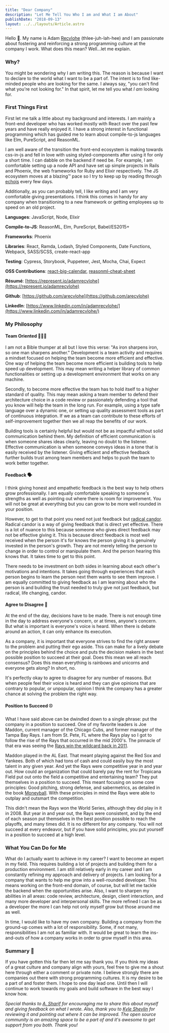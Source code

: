 ```yaml
---
title: "Dear Company"
description: "Let Me Tell You Who I am and What I am About"
publishDate: "2018-09-13"
layout: ../../layouts/Article.astro
---
```


Hello 👋. My name is Adam [Recvlohe](/posts/2012-12-28-my-last-name) (thlee-juh-lah-hee) and I am passionate about fostering and reinforcing a strong programming culture at the company I work. What does this mean? Well…let me explain.

### Why?

You might be wondering why I am writing this. The reason is because I want to declare to the world what I want to be a part of. The intent is to find like-minded people who are looking for the same. I always say, "you can't find what you're not looking for." In that spirit, let me tell you what _I am_ looking for.

### First Things First

First let me talk a little about my background and interests. I am mainly a front-end developer who has worked mostly with React over the past few years and have really enjoyed it. I have a strong interest in functional programming which has guided me to learn about compile-to-js languages like Elm, PureScript, and ReasonML.

I am well aware of the transition the front-end ecosystem is making towards css-in-js and fell in love with using styled-components after using it for only a short time. I can dabble on the backend if need be. For example, I am comfortable setting up a node API and have set up simple projects in Rails and Phoenix, the web frameworks for Ruby and Elixir respectively. The JS ecosystem moves at a blazing™ pace so I try to keep up by reading through [echojs](http://www.echojs.com/latest/0) every few days.

Additionally, as you can probably tell, I like writing and I am very comfortable giving presentations. I think this comes in handy for any company when transitioning to a new framework or getting employees up to speed on an old project.

**Languages**: JavaScript, Node, Elixir

**Compile-to-JS**: ReasonML, Elm, PureScript, Babel/ES2015+

**Frameworks**: Phoenix

**Libraries**: React, Ramda, Lodash, Styled Components, Date Functions, Webpack, SASS/SCSS, create-react-app

**Testing**: Cypress, Storybook, Puppeteer, Jest, Mocha, Chai, Expect

**OSS Contributions**: [react-big-calendar](https://github.com/intljusticemission/react-big-calendar), [reasonml-cheat-sheet](https://github.com/arecvlohe/reasonml-cheat-sheet)

**Résumé**: [https://represent.io/adamrecvlohe](https://represent.io/adamrecvlohe)

**Github**: [https://github.com/arecvlohe](https://github.com/arecvlohe)

**LinkedIn**: [https://www.linkedin.com/in/adamrecvlohe/](https://www.linkedin.com/in/adamrecvlohe/)

### My Philosophy

#### Team Oriented 👬👫👭

I am not a Bible thumper at all but I love this verse: "As iron sharpens iron, so one man sharpens another." Development is a team activity and requires a mindset focused on helping the team become more efficient and effective. One way of helping the team become more efficient is building tools to help speed up development. This may mean writing a helper library of common functionalities or setting up a development environment that works on any machine.

Secondly, to become more effective the team has to hold itself to a higher standard of quality. This may mean asking a team member to defend their architecture choice in a code review or passionately defending a tool that you know will help the team in the long run. For example, using a type safe language over a dynamic one, or setting up quality assessment tools as part of continuous integration. If we as a team can contribute to these efforts of self-improvement together then we all reap the benefits of our work.

Building tools is certainly helpful but would not be as impactful without solid communication behind them. My definition of efficient communication is when someone shares ideas clearly, leaving no doubt to the listener. Effective communication is when someone conveys ideas in a tone that is easily received by the listener. Giving efficient and effective feedback further builds trust among team members and helps to push the team to work better together.

#### Feedback 🗣

I think giving honest and empathetic feedback is the best way to help others grow professionally. I am equally comfortable speaking to someone's strengths as well as pointing out where there is room for improvement. You will not be great at everything but you can grow to be more well rounded in your position.

However, to get to that point you need not just feedback but [radical candor](https://www.radicalcandor.com/). Radical candor is a way of giving feedback that is direct yet effective. There is a lot of nuance to this because someone who gives direct feedback may not be effective giving it. This is because direct feedback is most well received when the person it's for knows the person giving it is genuinely invested in the person's growth. They are not merely telling the person to change in order to control or manipulate them. And the person hearing this knows that. It takes time to get to this point.

There needs to be investment on both sides in learning about each other's motivations and intentions. It takes going through experiences that each person begins to learn the person next them wants to see them improve. I am equally committed to giving feedback as I am learning about who the person is and building the trust needed to truly give not just feedback, but radical, life changing, candor.

#### Agree to Disagree 🤝

At the end of the day, decisions have to be made. There is not enough time in the day to address everyone's concern, or at times, anyone's concern. But what is important is everyone's voice is heard. When there is debate around an action, it can only enhance its execution.

As a company, it is important that everyone strives to find the right answer to the problem and putting their ego aside. This can make for a lively debate on the principles behind the choice and puts the decision makers in the best possible position to succeed at their goal. Does this mean we all reach consensus? Does this mean everything is rainbows and unicorns and everyone gets along? In short, no.

It's perfectly okay to agree to disagree for any number of reasons. But when people feel their voice is heard and they can give opinions that are contrary to popular, or unpopular, opinion I think the company has a greater chance at solving the problem the right way.

#### Position to Succeed ⚾️

What I have said above can be dwindled down to a single phrase: put the company in a position to succeed. One of my favorite leaders is Joe Maddon, current manager of the Chicago Cubs, and former manager of the Tampa Bay Rays. I am from St. Pete, FL where the Rays play so I got to follow the rise of the Rays that occurred in the mid 2000's. The pinnacle of that era was seeing the [Rays win the wildcard back in 2011](https://www.youtube.com/watch?v=hZItPjUqdiY&t=132s).

Maddon played in the AL East. That meant playing against the Red Sox and Yankees. Both of which had tons of cash and could easily buy the most talent in any given year. And yet the Rays were competitive year in and year out. How could an organization that could barely pay the rent for Tropicana Field put out onto the field a competitive and entertaining team? They put themselves in a position to succeed. This meant focusing on some core principles: Good pitching, strong defense, and sabermetrics, as detailed in the book [Moneyball](https://en.wikipedia.org/wiki/Moneyball). With these principles in mind the Rays were able to outplay and outsmart the competition.

This didn't mean the Rays won the World Series, although they did play in it in 2008. But year in and year out, the Rays were consistent, and by the end of each season put themselves in the best position possible to reach the playoffs, and many times did. It is no different for any company. You will not succeed at every endeavor, but if you have solid principles, you put yourself in a position to succeed at a high level.

### What You Can Do for Me

What do I actually want to achieve in my career? I want to become an expert in my field. This requires building a lot of projects and building them for a production environment. I am still relatively early in my career and I am constantly refining my approach and delivery of projects. I am looking for a company that wants to help me grow into a well-rounded developer. This means working on the front-end domain, of course, but will let me tackle the backend when the opportunities arise. Also, I want to sharpen my abilities in all areas: code review, architecture, design, client interaction, and many more developer and interpersonal skills. The more refined I can be as a developer the more I can help not only myself grow but those around me as well.

In time, I would like to have my own company. Building a company from the ground-up comes with a lot of responsibility. Some, if not many, responsibilities I am not as familiar with. It would be great to learn the ins-and-outs of how a company works in order to grow myself in this area.

### Summary 📝

If you have gotten this far then let me say thank you. If you think my ideas of a great culture and company align with yours, feel free to give me a shout here through either a comment or private note. I believe strongly there are companies out there with strong programming cultures. It is my desire to be a part of and foster them. I hope to one day lead one. Until then I will continue to work towards my goals and build software in the best way I know how.

_Special thanks to_ [_A. Sharif_](https://medium.com/u/52e7bcc5db67) _for encouraging me to share this about myself and giving feedback on what I wrote. Also, thank you to_ [_Kyle Shevlin_](https://medium.com/u/e55117c5994d) _for reviewing it and pointing out where it can be improved. The open source community is an amazing space to be a part of and it's awesome to get support from you both. Thank you!_
